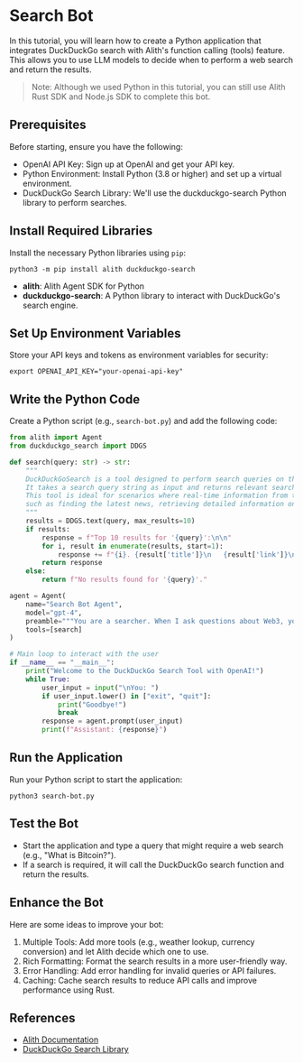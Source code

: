 
# Search Bot

In this tutorial, you will learn how to create a Python application that integrates DuckDuckGo search with
Alith's function calling (tools) feature. This allows you to use LLM models to decide when to perform a web
search and return the results.

> Note: Although we used Python in this tutorial, you can still use
> Alith Rust SDK and Node.js SDK to complete this bot.

## Prerequisites

Before starting, ensure you have the following:

- OpenAI API Key: Sign up at OpenAI and get your API key.
- Python Environment: Install Python (3.8 or higher) and set up a virtual environment.
- DuckDuckGo Search Library: We'll use the duckduckgo-search Python library to perform searches.

<Steps>

## Install Required Libraries

Install the necessary Python libraries using `pip`:

```shell
python3 -m pip install alith duckduckgo-search
```

- **alith**: Alith Agent SDK for Python
- **duckduckgo-search**: A Python library to interact with DuckDuckGo's search engine.

## Set Up Environment Variables

Store your API keys and tokens as environment variables for security:

```shell
export OPENAI_API_KEY="your-openai-api-key"
```

## Write the Python Code

Create a Python script (e.g., `search-bot.py`) and add the following code:

```python
from alith import Agent
from duckduckgo_search import DDGS

def search(query: str) -> str:
    """
    DuckDuckGoSearch is a tool designed to perform search queries on the DuckDuckGo search engine.
    It takes a search query string as input and returns relevant search results.
    This tool is ideal for scenarios where real-time information from the internet is required,
    such as finding the latest news, retrieving detailed information on a specific topic, or verifying facts.
    """
    results = DDGS.text(query, max_results=10)
    if results:
        response = f"Top 10 results for '{query}':\n\n"
        for i, result in enumerate(results, start=1):
            response += f"{i}. {result['title']}\n   {result['link']}\n"
        return response
    else:
        return f"No results found for '{query}'."

agent = Agent(
    name="Search Bot Agent",
    model="gpt-4",
    preamble="""You are a searcher. When I ask questions about Web3, you can search from the Internet and answer them. When you encounter other questions, you can directly answer them.""",
    tools=[search]
)

# Main loop to interact with the user
if __name__ == "__main__":
    print("Welcome to the DuckDuckGo Search Tool with OpenAI!")
    while True:
        user_input = input("\nYou: ")
        if user_input.lower() in ["exit", "quit"]:
            print("Goodbye!")
            break
        response = agent.prompt(user_input)
        print(f"Assistant: {response}")
```

## Run the Application

Run your Python script to start the application:

```shell
python3 search-bot.py
```

## Test the Bot

- Start the application and type a query that might require a web search (e.g., "What is Bitcoin?").
- If a search is required, it will call the DuckDuckGo search function and return the results.

## Enhance the Bot

Here are some ideas to improve your bot:

1. Multiple Tools: Add more tools (e.g., weather lookup, currency conversion) and let Alith decide which one to use.
2. Rich Formatting: Format the search results in a more user-friendly way.
3. Error Handling: Add error handling for invalid queries or API failures.
4. Caching: Cache search results to reduce API calls and improve performance using Rust.

</Steps>

## References

- [Alith Documentation](https://alith.lazai.network/docs)
- [DuckDuckGo Search Library](https://pypi.org/project/duckduckgo-search/)

